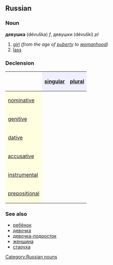 ==Russian==
[[Category:Russian nouns]]
===Noun===
'''девушка''' (dévuška) ''f'', девушки (dévuški) ''pl''

#[[girl]] ''(from the age of [[puberty]] to [[womanhood]])''
#[[lass]]

===Declension===
{| border="1" cellpadding="4" cellspacing="0"
!
! style="background-color: #EFEFFF" align="center"|[[singular]]
! style="background-color: #EFEFFF" align="center"|[[plural]]
|-
! style="background-color: #FFFFE0" align="left"|[[nominative case|nominative]]
| align="center"|{{Unicode|де́вушка}}
| align="center"|{{Unicode|де́вушки}}
|-
! style="background-color: #FFFFE0" align="left"|[[genitive case|genitive]]
| align="center"|{{Unicode|де́вушки}}
| align="center"|{{Unicode|де́вушек}}
|-
! style="background-color: #FFFFE0" align="left"|[[dative case|dative]]
| align="center"|{{Unicode|де́вушке}}
| align="center"|{{Unicode|де́вушкам}}
|-
! style="background-color: #FFFFE0" align="left"|[[accusative case|accusative]]
| align="center"|{{Unicode|де́вушку}}
| align="center"|{{Unicode|де́вушек}}
|-
! style="background-color: #FFFFE0" align="left"|[[instrumental case|instrumental]]
| align="center"|{{Unicode|де́вушкой, -ою}}
| align="center"|{{Unicode|де́вушками}}
|-
! style="background-color: #FFFFE0" align="left"|[[prepositional case|prepositional]]
| align="center"|{{Unicode|о де́вушке}}
| align="center"|{{Unicode|о де́вушках}}
|}

===See also===
*[[ребёнок]]
*[[девочка]]
*[[девочка-подросток]]
*[[женщина]]
*[[старуха]]